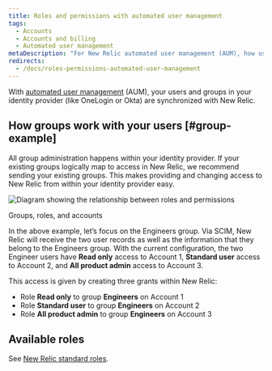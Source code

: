 ```yaml
---
title: Roles and permissions with automated user management
tags:
  - Accounts
  - Accounts and billing
  - Automated user management
metaDescription: "For New Relic automated user management (AUM), how using groups works for giving access to specific New Relic accounts."
redirects:
  - /docs/roles-permissions-automated-user-management
---
```


With [automated user management](/docs/accounts/accounts/automated-user-management/automated-user-provisioning-single-sign) (AUM), your users and groups in your identity provider (like OneLogin or Okta) are synchronized with New Relic.

## How groups work with your users [#group-example]

All group administration happens within your identity provider. If your existing groups logically map to access in New Relic, we recommend sending your existing groups. This makes providing and changing access to New Relic from within your identity provider easy.

![Diagram showing the relationship between roles and permissions](./images/Roles%26Permissions.png "Roles and permissions")

<figcaption>
  Groups, roles, and accounts
</figcaption>

In the above example, let’s focus on the Engineers group. Via SCIM, New Relic will receive the two user records as well as the information that they belong to the Engineers group. With the current configuration, the two Engineer users have **Read only** access to Account 1, **Standard user** access to Account 2, and **All product admin** access to Account 3.

This access is given by creating three grants within New Relic:

* Role **Read only** to group **Engineers** on Account 1
* Role **Standard user** to group **Engineers** on Account 2
* Role **All product admin** to group **Engineers** on Account 3

## Available roles

See [New Relic standard roles](/docs/accounts/accounts-billing/new-relic-one-user-management/new-relic-one-user-model#standard-roles).
